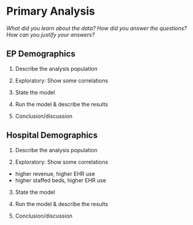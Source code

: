 # Primary Analysis {#primary}

*What did you learn about the data? How did you answer the questions? How can you justify your answers?*


## EP Demographics

1. Describe the analysis population

2. Exploratory: Show some correlations

3. State the model

4. Run the model & describe the results

5. Conclusion/discussion



## Hospital Demographics


1. Describe the analysis population

2. Exploratory: Show some correlations

- higher revenue, higher EHR use
- higher staffed beds, higher EHR use

3. State the model

4. Run the model & describe the results

5. Conclusion/discussion


